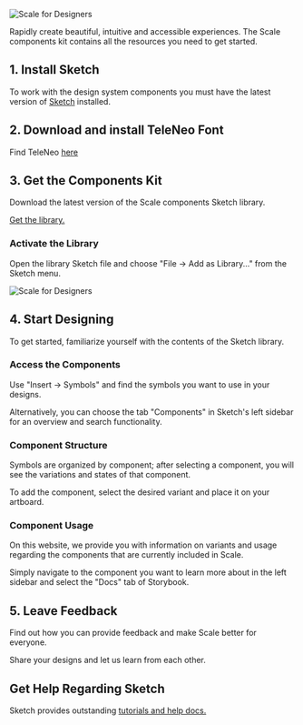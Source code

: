 
<Meta title="Getting Started/Scale for Designers" />

![Scale for Designers](assets/1_setup/2_scale-for-designers/Scale-for-designers.png)

Rapidly create beautiful, intuitive and accessible experiences. The Scale components kit contains all the resources you need to get started.

## 1. Install Sketch

To work with the design system components you must have the latest version of [Sketch](https://www.sketch.com/) installed.

## 2. Download and install TeleNeo Font

Find TeleNeo [here](https://www.brand-design.telekom.com/asset/font-0-teleneo/)

## 3. Get the Components Kit

Download the latest version of the Scale components Sketch library.

[Get the library.](https://www.brand-design.telekom.com/asset/web-component-kit-0-scale-components/)

### Activate the Library

Open the library Sketch file and choose "File → Add as Library..." from the Sketch menu.

![Scale for Designers](assets/1_setup/2_scale-for-designers/sketch-menu-library.png)

## 4. Start Designing

To get started, familiarize yourself with the contents of the Sketch library.

### Access the Components

Use "Insert → Symbols" and find the symbols you want to use in your designs.

Alternatively, you can choose the tab "Components" in Sketch's left sidebar for an overview and search functionality.

### Component Structure

Symbols are organized by component; after selecting a component, you will see the variations and states of that component.

To add the component, select the desired variant and place it on your artboard.

### Component Usage

On this website, we provide you with information on variants and usage regarding the components that are currently included in Scale.

Simply navigate to the component you want to learn more about in the left sidebar and select the "Docs" tab of Storybook.

## 5. Leave Feedback

Find out how you can provide feedback and make Scale better for everyone.

Share your designs and let us learn from each other.

## Get Help Regarding Sketch

Sketch provides outstanding [tutorials and help docs.](https://www.sketch.com/docs/)
